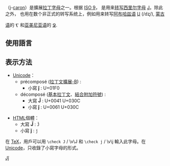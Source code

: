{{Infobox alphabet|alphabet=拉丁|uc=J̌|lc=ǰ|ulc=01F0}}
{{Unicode|'''J̌''', '''ǰ'''}}（[[j|j]]-[[倒折音符|caron]]）是擴展[[拉丁字母|拉丁字母]]之一。根据 [[ISO_9|ISO 9]]，{{Unicode|ǰ}} 是用来[[转写|转写]][[西里尔字母|西里尔字母]] [[Ј|Ј]]。除此之外，{{Unicode|ǰ}} 也用在数个非正式的转写系统上，例如用来转写[[阿布哈兹语|阿布哈兹语]] [[Џ|Џ]] (/dʐ/), [[蒙古语|蒙古语]]的 <span lang="mn" style="font-size:150%">ᠵ</span> 和[[亚美尼亚语|亚美尼亚语]]的 <span lang="hy">[[Ջ|Ջ]]</span>.

== 使用語言 ==

== 表示方法 ==
* [[Unicode|Unicode]]：
** précomposé ([[拉丁文擴展-B|拉丁文擴展-B]]) :
*** 小寫 '''ǰ''' : U+01F0
** décomposé ([[基本拉丁文|基本拉丁文]]、[[結合附加符號|結合附加符號]]) :
*** 大寫 '''J̌''' : U+0041 U+030C
*** 小寫 '''ǰ''' : U+0061 U+030C

* [[HTML|HTML]]個體：
** 大寫 '''J̌''' : <code>J&#x030C;</code>
** 小寫 '''ǰ''' : <code>&#496;</code>

在 [[TeX|TeX]]，用戶可以用 <code>\check J</code> / \v\J 和 <code>\check j</code> / \v\j 輸入此字母。在 [[Unicode|Unicode]]，只收錄了小寫字母的形式。

{{Latin alphabet}}

[[Category:衍生拉丁字母|Jǰ]]